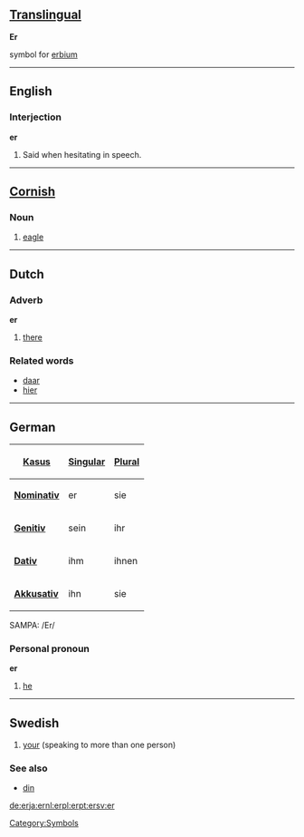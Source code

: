 ==[[Translingual]]==
'''Er'''

{{chemistry}} symbol for [[erbium]]
[[Category:Symbols]]
----

==English==
===Interjection===
'''er'''

#Said when hesitating in speech.

----
==[[Cornish]]==
===Noun===

#[[eagle]]

----
==Dutch==
===Adverb===
'''er'''

#[[there]]

=== Related words ===
*[[daar]]
*[[hier]]

----
==German==
{| align="right" border="1" 
! [[Kasus]] !! [[Singular]] !! [[Plural]]
|-
|'''[[Nominativ]]''' || er || sie
|-
|'''[[Genitiv]]'''  || sein ||ihr
|-
|'''[[Dativ]]'''    || ihm || ihnen
|-
|'''[[Akkusativ]]'''||ihn || sie
|}

SAMPA: /Er/

===Personal pronoun===
'''er'''

#[[he]]
<!-- The following does not belong here.

{{msg:Aussprache}}
{{msg:Herkunft}}
{{msg:Bedeutung}} ein/e männliche Person oder Gegenstand, von der/dem der Satz handelt
{{msg:Synonyme}}
{{msg:Gegenteile}}
{{msg:Oberbegriffe}} 
{{msg:Unterbegriffe}}
{{msg:Beispiele}} '''Er''' fährt Fahrrad.
{{msg:Redewendungen}}
{{msg:Referenzen}}
{{msg:AbgeleiteteBegriffe}}
{{msg:Übersetzungen}}
*[[Englisch]]: [[he]] ([[:en:he|English]])
*[[Französisch]]: [[il]] ([[:fr:il|Français]])
*[[Griechisch]]: &#945;&#965;&#964;&#972;&#962;
*[[Japanisch]]: &#24444; (kare)
*[[Niederländisch]]: hij
*[[Russisch]]: &#1086;&#1085;
*[[Spanisch]]: él
-->
----

==Swedish==
#[[your]] (speaking to more than one person)
===See also===
*[[din#Swedish|din]]
[[de:er]][[ja:er]][[nl:er]][[pl:er]][[pt:er]][[sv:er]]